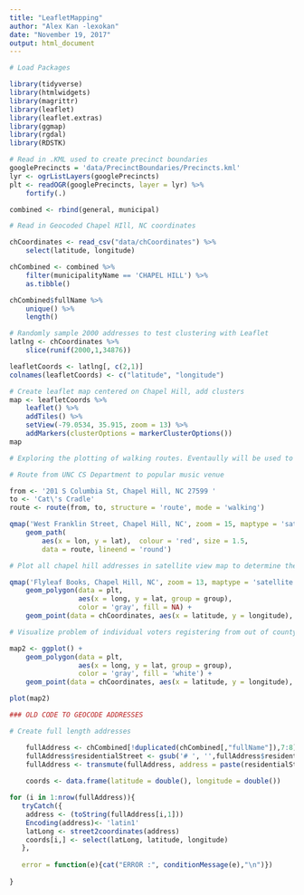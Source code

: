 ```yaml
---
title: "LeafletMapping"
author: "Alex Kan -lexokan"
date: "November 19, 2017"
output: html_document
---
```


```r
# Load Packages

library(tidyverse)
library(htmlwidgets)
library(magrittr)
library(leaflet)
library(leaflet.extras)
library(ggmap)
library(rgdal)
library(RDSTK)
```

```r
# Read in .KML used to create precinct boundaries
googlePrecincts = 'data/PrecinctBoundaries/Precincts.kml'
lyr <- ogrListLayers(googlePrecincts)
plt <- readOGR(googlePrecincts, layer = lyr) %>% 
    fortify(.)

combined <- rbind(general, municipal)

```

```r
# Read in Geocoded Chapel HIll, NC coordinates 

chCoordinates <- read_csv("data/chCoordinates") %>%
    select(latitude, longitude)

chCombined <- combined %>%
    filter(municipalityName == 'CHAPEL HILL') %>%
    as.tibble()

chCombined$fullName %>% 
    unique() %>%
    length()
```

```r
# Randomly sample 2000 addresses to test clustering with Leaflet
latlng <- chCoordinates %>% 
    slice(runif(2000,1,34876))

leafletCoords <- latlng[, c(2,1)]
colnames(leafletCoords) <- c("latitude", "longitude")

# Create leaflet map centered on Chapel Hill, add clusters 
map <- leafletCoords %>% 
    leaflet() %>%
    addTiles() %>%
    setView(-79.0534, 35.915, zoom = 13) %>%
    addMarkers(clusterOptions = markerClusterOptions())
map

```

```r
# Exploring the plotting of walking routes. Eventaully will be used to plot the route from a person's home to the nearest polling place or site for public transport.

# Route from UNC CS Department to popular music venue 

from <- '201 S Columbia St, Chapel Hill, NC 27599 '
to <- 'Cat\'s Cradle'
route <- route(from, to, structure = 'route', mode = 'walking')

qmap('West Franklin Street, Chapel Hill, NC', zoom = 15, maptype = 'satellite') +
    geom_path(
        aes(x = lon, y = lat),  colour = 'red', size = 1.5,
        data = route, lineend = 'round')

```

```r
# Plot all chapel hill addresses in satellite view map to determine the distribution of voters

qmap('Flyleaf Books, Chapel Hill, NC', zoom = 13, maptype = 'satellite')+
    geom_polygon(data = plt,
                 aes(x = long, y = lat, group = group),
                 color = 'gray', fill = NA) +
    geom_point(data = chCoordinates, aes(x = latitude, y = longitude), color = 'red',size = 1.5, alpha = .3)

```

```r
# Visualize problem of individual voters registering from out of county (mostly Durham, Chatham, and Wake counties) 

map2 <- ggplot() + 
    geom_polygon(data = plt,
                 aes(x = long, y = lat, group = group),
                 color = 'gray', fill = 'white') +
    geom_point(data = chCoordinates, aes(x = latitude, y = longitude), color = 'red',size = 2, alpha = .5)

plot(map2)
```


```r
### OLD CODE TO GEOCODE ADDRESSES 

# Create full length addresses

    fullAddress <- chCombined[!duplicated(chCombined[,"fullName"]),7:8]
    fullAddress$residentialStreet <- gsub('# ', '',fullAddress$residentialStreet)
    fullAddress <- transmute(fullAddress, address = paste(residentialStreet, residentialCity))
    
    coords <- data.frame(latitude = double(), longitude = double())

for (i in 1:nrow(fullAddress)){
   tryCatch({
    address <- (toString(fullAddress[i,1])) 
    Encoding(address)<- 'latin1'
    latLong <- street2coordinates(address)
    coords[i,] <- select(latLong, latitude, longitude)
   },
   
   error = function(e){cat("ERROR :", conditionMessage(e),"\n")})
  
}

```

